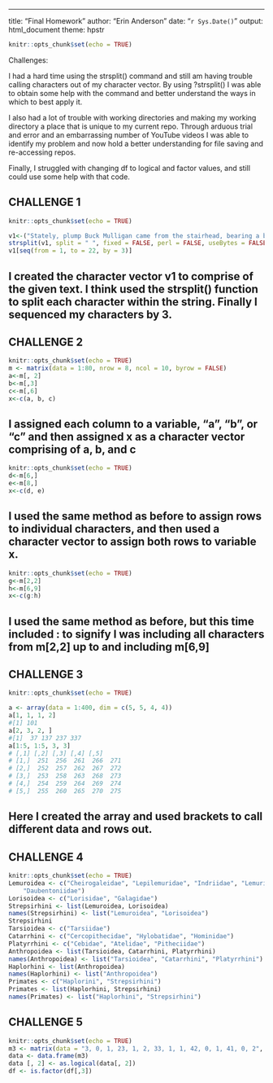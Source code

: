 ---
title: "Final Homework"
author: "Erin Anderson"
date: "`r Sys.Date()`"
output: html_document
theme: hpstr

```r
knitr::opts_chunk$set(echo = TRUE)
```
Challenges: 

I had a hard time using the strsplit() command and still am having trouble calling characters out of my character vector. By using ?strsplit() I was able to obtain some help with the command and better understand the ways in which to best apply it.

I also had a lot of trouble with working directories and making my working directory a place that is unique to my current repo. Through arduous trial and error and an embarrassing number of YouTube videos I was able to identify my problem and now hold a better understanding for file saving and re-accessing repos.

Finally, I struggled with changing df to logical and factor values, and still could use some help with that code.

## CHALLENGE 1
```r
knitr::opts_chunk$set(echo = TRUE)

v1<-("Stately, plump Buck Mulligan came from the stairhead, bearing a bowl of lather on which a mirror and a razor lay crossed.")
strsplit(v1, split = " ", fixed = FALSE, perl = FALSE, useBytes = FALSE)
v1[seq(from = 1, to = 22, by = 3)]

```
## I created the character vector v1 to comprise of the given text. I think used the strsplit() function to split each character within the string. Finally I sequenced my characters by 3.

## CHALLENGE 2
```r
knitr::opts_chunk$set(echo = TRUE)
m <- matrix(data = 1:80, nrow = 8, ncol = 10, byrow = FALSE)
a<-m[, 2]
b<-m[,3]
c<-m[,6]
x<-c(a, b, c)
```
## I assigned each column to a variable, "a", "b", or "c" and then assigned x as a character vector comprising of a, b, and c
```r
knitr::opts_chunk$set(echo = TRUE)
d<-m[6,]
e<-m[8,]
x<-c(d, e)
```
## I used the same method as before to assign rows to individual characters, and then used a character vector to assign both rows to variable x.
```r
knitr::opts_chunk$set(echo = TRUE)
g<-m[2,2]
h<-m[6,9]
x<-c(g:h)
```

## I used the same method as before, but this time included : to signify I was including all characters from m[2,2] up to and including m[6,9]

## CHALLENGE 3
```r
knitr::opts_chunk$set(echo = TRUE)

a <- array(data = 1:400, dim = c(5, 5, 4, 4))
a[1, 1, 1, 2]
#[1] 101
a[2, 3, 2, ]
#[1]  37 137 237 337
a[1:5, 1:5, 3, 3]
# [,1] [,2] [,3] [,4] [,5]
# [1,]  251  256  261  266  271
# [2,]  252  257  262  267  272
# [3,]  253  258  263  268  273
# [4,]  254  259  264  269  274
# [5,]  255  260  265  270  275
```
## Here I created the array and used brackets to call different data and rows out.

## CHALLENGE 4
```r
knitr::opts_chunk$set(echo = TRUE)
Lemuroidea <- c("Cheirogaleidae", "Lepilemuridae", "Indriidae", "Lemuridae",
    "Daubentoniidae")
Lorisoidea <- c("Lorisidae", "Galagidae")
Strepsirhini <- list(Lemuroidea, Lorisoidea)
names(Strepsirhini) <- list("Lemuroidea", "Lorisoidea")
Strepsirhini
Tarsioidea <- c("Tarsiidae")
Catarrhini <- c("Cercopithecidae", "Hylobatidae", "Hominidae")
Platyrrhini <- c("Cebidae", "Atelidae", "Pitheciidae")
Anthropoidea <- list(Tarsioidea, Catarrhini, Platyrrhini)
names(Anthropoidea) <- list("Tarsioidea", "Catarrhini", "Platyrrhini")
Haplorhini <- list(Anthropoidea)
names(Haplorhini) <- list("Anthropoidea")
Primates <- c("Haplorini", "Strepsirhini")
Primates <- list(Haplorhini, Strepsirhini)
names(Primates) <- list("Haplorhini", "Strepsirhini")
```

## CHALLENGE 5
```r
knitr::opts_chunk$set(echo = TRUE)
m3 <- matrix(data = "3, 0, 1, 23, 1, 2, 33, 1, 1, 42, 0, 1, 41, 0, 2", nrow = 5, ncol = 3, byrow = FALSE)
data <- data.frame(m3)
data [, 2] <- as.logical(data[, 2])
df <- is.factor(df[,3])
```

